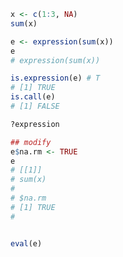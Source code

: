 ```r
x <- c(1:3, NA)
sum(x)

e <- expression(sum(x))
e
# expression(sum(x))

is.expression(e) # T
# [1] TRUE
is.call(e)
# [1] FALSE

?expression

## modify
e$na.rm <- TRUE
e
# [[1]]
# sum(x)
#
# $na.rm
# [1] TRUE
#


eval(e)
```
